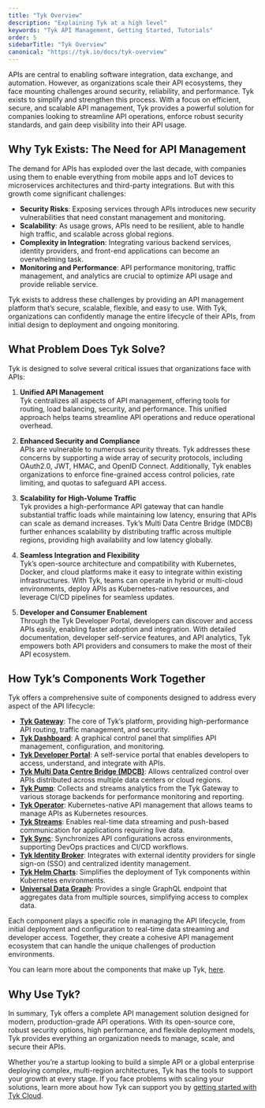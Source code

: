 ```yaml
---
title: "Tyk Overview"
description: "Explaining Tyk at a high level"
keywords: "Tyk API Management, Getting Started, Tutorials"
order: 5
sidebarTitle: "Tyk Overview"
canonical: "https://tyk.io/docs/tyk-overview"
---
```


APIs are central to enabling software integration, data exchange, and automation. However, as organizations scale their API ecosystems, they face mounting challenges around security, reliability, and performance. Tyk exists to simplify and strengthen this process. With a focus on efficient, secure, and scalable API management, Tyk provides a powerful solution for companies looking to streamline API operations, enforce robust security standards, and gain deep visibility into their API usage.

## Why Tyk Exists: The Need for API Management
The demand for APIs has exploded over the last decade, with companies using them to enable everything from mobile apps and IoT devices to microservices architectures and third-party integrations. But with this growth come significant challenges:

- **Security Risks**: Exposing services through APIs introduces new security vulnerabilities that need constant management and monitoring.
- **Scalability**: As usage grows, APIs need to be resilient, able to handle high traffic, and scalable across global regions.
- **Complexity in Integration**: Integrating various backend services, identity providers, and front-end applications can become an overwhelming task.
- **Monitoring and Performance**: API performance monitoring, traffic management, and analytics are crucial to optimize API usage and provide reliable service.

Tyk exists to address these challenges by providing an API management platform that’s secure, scalable, flexible, and easy to use. With Tyk, organizations can confidently manage the entire lifecycle of their APIs, from initial design to deployment and ongoing monitoring.

## What Problem Does Tyk Solve?

Tyk is designed to solve several critical issues that organizations face with APIs:

1. **Unified API Management**  
   Tyk centralizes all aspects of API management, offering tools for routing, load balancing, security, and performance. This unified approach helps teams streamline API operations and reduce operational overhead.

2. **Enhanced Security and Compliance**  
   APIs are vulnerable to numerous security threats. Tyk addresses these concerns by supporting a wide array of security protocols, including OAuth2.0, JWT, HMAC, and OpenID Connect. Additionally, Tyk enables organizations to enforce fine-grained access control policies, rate limiting, and quotas to safeguard API access.

3. **Scalability for High-Volume Traffic**  
   Tyk provides a high-performance API gateway that can handle substantial traffic loads while maintaining low latency, ensuring that APIs can scale as demand increases. Tyk’s Multi Data Centre Bridge (MDCB) further enhances scalability by distributing traffic across multiple regions, providing high availability and low latency globally.

4. **Seamless Integration and Flexibility**  
   Tyk’s open-source architecture and compatibility with Kubernetes, Docker, and cloud platforms make it easy to integrate within existing infrastructures. With Tyk, teams can operate in hybrid or multi-cloud environments, deploy APIs as Kubernetes-native resources, and leverage CI/CD pipelines for seamless updates.

5. **Developer and Consumer Enablement**  
   Through the Tyk Developer Portal, developers can discover and access APIs easily, enabling faster adoption and integration. With detailed documentation, developer self-service features, and API analytics, Tyk empowers both API providers and consumers to make the most of their API ecosystem.

## How Tyk’s Components Work Together

Tyk offers a comprehensive suite of components designed to address every aspect of the API lifecycle:

- **[Tyk Gateway](/5.8/tyk-oss-gateway)**: The core of Tyk’s platform, providing high-performance API routing, traffic management, and security.
- **[Tyk Dashboard](/5.8/tyk-dashboard)**: A graphical control panel that simplifies API management, configuration, and monitoring.
- **[Tyk Developer Portal](/5.8/tyk-developer-portal)**: A self-service portal that enables developers to access, understand, and integrate with APIs.
- **[Tyk Multi Data Centre Bridge (MDCB)](/5.8/tyk-multi-data-centre)**: Allows centralized control over APIs distributed across multiple data centers or cloud regions.
- **[Tyk Pump](/5.8/tyk-pump)**: Collects and streams analytics from the Tyk Gateway to various storage backends for performance monitoring and reporting.
- **[Tyk Operator](/5.8/api-management/automations/operator#what-is-tyk-operator)**: Kubernetes-native API management that allows teams to manage APIs as Kubernetes resources.
- **[Tyk Streams](/5.8/api-management/event-driven-apis#)**: Enables real-time data streaming and push-based communication for applications requiring live data.
- **[Tyk Sync](/5.8/api-management/automations/sync)**: Synchronizes API configurations across environments, supporting DevOps practices and CI/CD workflows.
- **[Tyk Identity Broker](/5.8/api-management/external-service-integration#what-is-tyk-identity-broker-tib)**: Integrates with external identity providers for single sign-on (SSO) and centralized identity management.
- **[Tyk Helm Charts](/5.8/product-stack/tyk-charts/overview)**: Simplifies the deployment of Tyk components within Kubernetes environments.
- **[Universal Data Graph](/5.8/api-management/data-graph#overview)**: Provides a single GraphQL endpoint that aggregates data from multiple sources, simplifying access to complex data.

Each component plays a specific role in managing the API lifecycle, from initial deployment and configuration to real-time data streaming and developer access. Together, they create a cohesive API management ecosystem that can handle the unique challenges of production environments.

You can learn more about the components that make up Tyk, [here](/5.8/tyk-components).

## Why Use Tyk?

In summary, Tyk offers a complete API management solution designed for modern, production-grade API operations. With its open-source core, robust security options, high performance, and flexible deployment models, Tyk provides everything an organization needs to manage, scale, and secure their APIs. 

Whether you’re a startup looking to build a simple API or a global enterprise deploying complex, multi-region architectures, Tyk has the tools to support your growth at every stage. If you face problems with scaling your solutions, learn more about how Tyk can support you by [getting started with Tyk Cloud](/5.8/getting-started/create-account).


